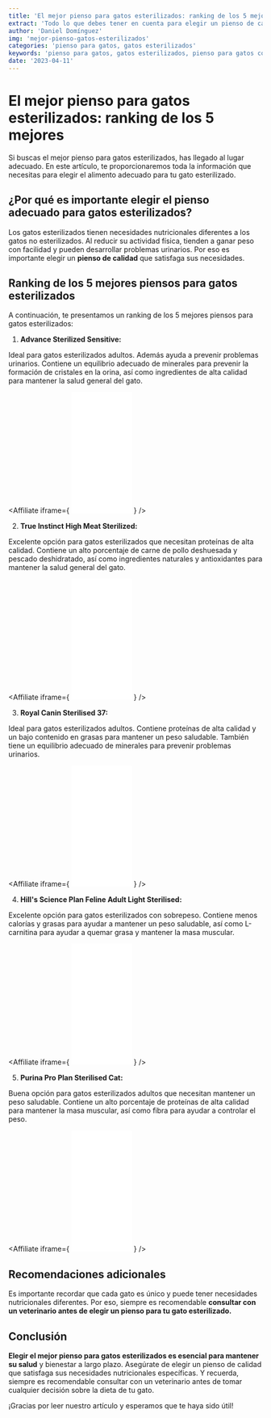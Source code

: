 ```yaml
---
title: 'El mejor pienso para gatos esterilizados: ranking de los 5 mejores'
extract: 'Todo lo que debes tener en cuenta para elegir un pienso de calidad'
author: 'Daniel Domínguez'
img: 'mejor-pienso-gatos-esterilizados'
categories: 'pienso para gatos, gatos esterilizados'
keywords: 'pienso para gatos, gatos esterilizados, pienso para gatos con sobrepeso, mejor pienso para gatos'
date: '2023-04-11'
---
```


<PostImg src='mejor-pienso-gatos-esterilizados' />

# El mejor pienso para gatos esterilizados: ranking de los 5 mejores

Si buscas el mejor pienso para gatos esterilizados, has llegado al lugar adecuado. En este artículo, te proporcionaremos toda la información que necesitas para elegir el alimento adecuado para tu gato esterilizado.

## ¿Por qué es importante elegir el pienso adecuado para gatos esterilizados?

Los gatos esterilizados tienen necesidades nutricionales diferentes a los gatos no esterilizados. Al reducir su actividad física, tienden a ganar peso con facilidad y pueden desarrollar problemas urinarios. Por eso es importante elegir un **pienso de calidad** que satisfaga sus necesidades.

## Ranking de los 5 mejores piensos para gatos esterilizados

A continuación, te presentamos un ranking de los 5 mejores piensos para gatos esterilizados:

1. **Advance Sterilized Sensitive:** 

Ideal para gatos esterilizados adultos. Además ayuda a prevenir problemas urinarios. Contiene un equilibrio adecuado de minerales para prevenir la formación de cristales en la orina, así como ingredientes de alta calidad para mantener la salud general del gato.

   <Affiliate
   	iframe={
   		<iframe
   			sandbox='allow-popups allow-scripts allow-modals allow-forms allow-same-origin'
   			style='width:120px;height:240px;'
   			marginwidth='0'
   			marginheight='0'
   			scrolling='no'
   			frameborder='0'
   			src='//rcm-eu.amazon-adsystem.com/e/cm?lt1=_blank&bc1=000000&IS2=1&bg1=FFFFFF&fc1=000000&lc1=0000FF&t=gatomundo-21&language=es_ES&o=30&p=8&l=as4&m=amazon&f=ifr&ref=as_ss_li_til&asins=B07K7RLB2Z&linkId=62d328ec7edd5e21a65f4d6cc9941343'
   		></iframe>
   	}
   />

2. **True Instinct High Meat Sterilized:**

Excelente opción para gatos esterilizados que necesitan proteínas de alta calidad. Contiene un alto porcentaje de carne de pollo deshuesada y pescado deshidratado, así como ingredientes naturales y antioxidantes para mantener la salud general del gato.

   <Affiliate
   	iframe={
   		<iframe
   			sandbox='allow-popups allow-scripts allow-modals allow-forms allow-same-origin'
   			style='width:120px;height:240px;'
   			marginwidth='0'
   			marginheight='0'
   			scrolling='no'
   			frameborder='0'
   			src='//rcm-eu.amazon-adsystem.com/e/cm?lt1=_blank&bc1=000000&IS2=1&bg1=FFFFFF&fc1=000000&lc1=0000FF&t=gatomundo-21&language=es_ES&o=30&p=8&l=as4&m=amazon&f=ifr&ref=as_ss_li_til&asins=B08Y73RLGH&linkId=0b5fa283cbdcb82d3af4e48d130adf1a'
   		></iframe>
   	}
   />

3. **Royal Canin Sterilised 37:**

Ideal para gatos esterilizados adultos. Contiene proteínas de alta calidad y un bajo contenido en grasas para mantener un peso saludable. También tiene un equilibrio adecuado de minerales para prevenir problemas urinarios.

   <Affiliate
   	iframe={
   		<iframe
   			sandbox='allow-popups allow-scripts allow-modals allow-forms allow-same-origin'
   			style='width:120px;height:240px;'
   			marginwidth='0'
   			marginheight='0'
   			scrolling='no'
   			frameborder='0'
   			src='//rcm-eu.amazon-adsystem.com/e/cm?lt1=_blank&bc1=000000&IS2=1&bg1=FFFFFF&fc1=000000&lc1=0000FF&t=gatomundo-21&language=es_ES&o=30&p=8&l=as4&m=amazon&f=ifr&ref=as_ss_li_til&asins=B005NZKX04&linkId=3767891f0f574deb68c799549f0c9b64'
   		></iframe>
   	}
   />

4. **Hill's Science Plan Feline Adult Light Sterilised:**

Excelente opción para gatos esterilizados con sobrepeso. Contiene menos calorías y grasas para ayudar a mantener un peso saludable, así como L-carnitina para ayudar a quemar grasa y mantener la masa muscular.

   <Affiliate
   	iframe={
   		<iframe
   			sandbox='allow-popups allow-scripts allow-modals allow-forms allow-same-origin'
   			style='width:120px;height:240px;'
   			marginwidth='0'
   			marginheight='0'
   			scrolling='no'
   			frameborder='0'
   			src='//rcm-eu.amazon-adsystem.com/e/cm?lt1=_blank&bc1=000000&IS2=1&bg1=FFFFFF&fc1=000000&lc1=0000FF&t=gatomundo-21&language=es_ES&o=30&p=8&l=as4&m=amazon&f=ifr&ref=as_ss_li_til&asins=B081BGJFB6&linkId=6be1d99ca0412be09853d6a632452ac1'
   		></iframe>
   	}
   />

5. **Purina Pro Plan Sterilised Cat:**

Buena opción para gatos esterilizados adultos que necesitan mantener un peso saludable. Contiene un alto porcentaje de proteínas de alta calidad para mantener la masa muscular, así como fibra para ayudar a controlar el peso.

   <Affiliate
   	iframe={
   		<iframe
   			sandbox='allow-popups allow-scripts allow-modals allow-forms allow-same-origin'
   			style='width:120px;height:240px;'
   			marginwidth='0'
   			marginheight='0'
   			scrolling='no'
   			frameborder='0'
   			src='//rcm-eu.amazon-adsystem.com/e/cm?lt1=_blank&bc1=000000&IS2=1&bg1=FFFFFF&fc1=000000&lc1=0000FF&t=gatomundo-21&language=es_ES&o=30&p=8&l=as4&m=amazon&f=ifr&ref=as_ss_li_til&asins=B009FYKL6K&linkId=12d069ac26631d09fac15e10e940e6ac'
   		></iframe>
   	}
   />

## Recomendaciones adicionales

Es importante recordar que cada gato es único y puede tener necesidades nutricionales diferentes. Por eso, siempre es recomendable **consultar con un veterinario antes de elegir un pienso para tu gato esterilizado.**

## Conclusión

**Elegir el mejor pienso para gatos esterilizados es esencial para mantener su salud** y bienestar a largo plazo. Asegúrate de elegir un pienso de calidad que satisfaga sus necesidades nutricionales específicas. Y recuerda, siempre es recomendable consultar con un veterinario antes de tomar cualquier decisión sobre la dieta de tu gato.

¡Gracias por leer nuestro artículo y esperamos que te haya sido útil!
